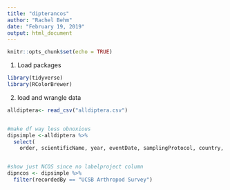 ```yaml
---
title: "dipterancos"
author: "Rachel Behm"
date: "February 19, 2019"
output: html_document
---
```


```r
knitr::opts_chunk$set(echo = TRUE)
```

1. Load packages
```r
library(tidyverse)
library(RColorBrewer)
```

2. load and wrangle data
```r
alldiptera<- read_csv("alldiptera.csv")


#make df way less obnoxious
dipsimple <-alldiptera %>%
  select(
    order, scientificName, year, eventDate, samplingProtocol, country, stateProvince, county, municipality, decimalLatitude, decimalLongitude, recordedBy)


#show just NCOS since no labelproject column
dipncos <- dipsimple %>%
  filter(recordedBy == "UCSB Arthropod Survey")
```

